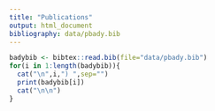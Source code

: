 ```yaml
---
title: "Publications"
output: html_document
bibliography: data/pbady.bib 
---
```



```r
badybib <- bibtex::read.bib(file="data/pbady.bib")
for(i in 1:length(badybib)){
  cat("\n",i,") ",sep="")
  print(badybib[i])
  cat("\n\n")
}
```




